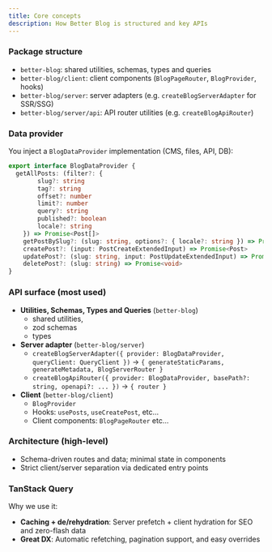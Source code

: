 ```yaml
---
title: Core concepts
description: How Better Blog is structured and key APIs
---
```


### Package structure

- `better-blog`: shared utilities, schemas, types and queries
- `better-blog/client`: client components (`BlogPageRouter`, `BlogProvider`, hooks)
- `better-blog/server`: server adapters (e.g. `createBlogServerAdapter` for SSR/SSG)
- `better-blog/server/api`: API router utilities (e.g. `createBlogApiRouter`)

### Data provider

You inject a `BlogDataProvider` implementation (CMS, files, API, DB):

```ts
export interface BlogDataProvider {
  getAllPosts: (filter?: {
        slug?: string
        tag?: string
        offset?: number
        limit?: number
        query?: string
        published?: boolean
        locale?: string
    }) => Promise<Post[]>
    getPostBySlug?: (slug: string, options?: { locale?: string }) => Promise<Post | null>
    createPost?: (input: PostCreateExtendedInput) => Promise<Post>
    updatePost?: (slug: string, input: PostUpdateExtendedInput) => Promise<Post>
    deletePost?: (slug: string) => Promise<void>
}
```

### API surface (most used)

- **Utilities, Schemas, Types and Queries** (`better-blog`)
  - shared utilities,
  - zod schemas
  - types
- **Server adapter** (`better-blog/server`)
  - `createBlogServerAdapter({ provider: BlogDataProvider, queryClient: QueryClient })` → `{ generateStaticParams, generateMetadata, BlogServerRouter }`
  - `createBlogApiRouter({ provider: BlogDataProvider, basePath?: string, openapi?: ... })` → `{ router }`
- **Client** (`better-blog/client`)
  - `BlogProvider`
  - Hooks: `usePosts`, `useCreatePost`, etc...
  - Client components: `BlogPageRouter` etc...

### Architecture (high-level)

- Schema-driven routes and data; minimal state in components
- Strict client/server separation via dedicated entry points

### TanStack Query

Why we use it:

- **Caching + de/rehydration**: Server prefetch + client hydration for SEO and zero-flash data
- **Great DX**: Automatic refetching, pagination support, and easy overrides

